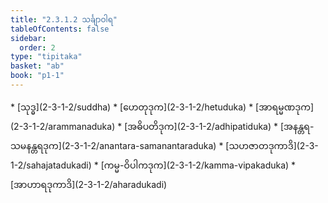 ```yaml
---
title: "2.3.1.2 သင်္ချာဝါရ"
tableOfContents: false
sidebar:
  order: 2
type: "tipitaka"
basket: "ab"
book: "p1-1"
---
```



<DynamicBreadcrumb />



<TableOfContents book="p1-1" section="2.3.1.2">
* [သုဒ္ဓ](2-3-1-2/suddha)
* [ဟေတုဒုက](2-3-1-2/hetuduka)
* [အာရမ္မဏဒုက](2-3-1-2/arammanaduka)
* [အဓိပတိဒုက](2-3-1-2/adhipatiduka)
* [အနန္တရ-သမနန္တရဒုက](2-3-1-2/anantara-samanantaraduka)
* [သဟဇာတဒုကာဒိ](2-3-1-2/sahajatadukadi)
* [ကမ္မ-ဝိပါကဒုက](2-3-1-2/kamma-vipakaduka)
* [အာဟာရဒုကာဒိ](2-3-1-2/aharadukadi)
</TableOfContents>
